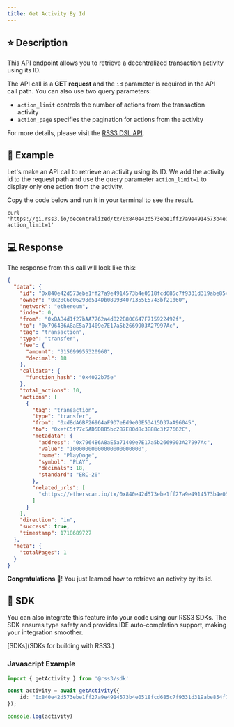 ```yaml
---
title: Get Activity By Id
---
```


## ⭐️ Description

This API endpoint allows you to retrieve a decentralized transaction activity using its ID.

The API call is a **GET request** and the `id` parameter is required in the API call path. You can also use two query parameters:

- `action_limit` controls the number of actions from the transaction activity
- `action_page` specifies the pagination for actions from the activity

For more details, please visit the [RSS3 DSL API](https://docs.rss3.io/api-reference#tag/dsl/GET/decentralized/tx/{id}).

## 🔨 Example

Let's make an API call to retrieve an activity using its ID. We add the activity id to the request path and use the query parameter `action_limit=1` to display only one action from the activity.

Copy the code below and run it in your terminal to see the result.

```shell
curl 'https://gi.rss3.io/decentralized/tx/0x840e42d573ebe1ff27a9e4914573b4e0518fcd685c7f9331d319abe854f780e3?action_limit=1'
```

## 💻 Response

The response from this call will look like this:

```json
{
  "data": {
    "id": "0x840e42d573ebe1ff27a9e4914573b4e0518fcd685c7f9331d319abe854f780e3",
    "owner": "0x28C6c06298d514Db089934071355E5743bf21d60",
    "network": "ethereum",
    "index": 0,
    "from": "0xBAB4d1f27bAA7762a4d822B80C647F715922492f",
    "to": "0x7964B6A8aE5a71409e7E17a5b2669903A27997Ac",
    "tag": "transaction",
    "type": "transfer",
    "fee": {
      "amount": "315699955320960",
      "decimal": 18
    },
    "calldata": {
      "function_hash": "0x4022b75e"
    },
    "total_actions": 10,
    "actions": [
      {
        "tag": "transaction",
        "type": "transfer",
        "from": "0xd8dA6BF26964aF9D7eEd9e03E53415D37aA96045",
        "to": "0xefC5f77c5AD5DB85bc287E80d8c3B88c3f27662C",
        "metadata": {
          "address": "0x7964B6A8aE5a71409e7E17a5b2669903A27997Ac",
          "value": "10000000000000000000000",
          "name": "PlayDoge",
          "symbol": "PLAY",
          "decimals": 18,
          "standard": "ERC-20"
        },
        "related_urls": [
          "<https://etherscan.io/tx/0x840e42d573ebe1ff27a9e4914573b4e0518fcd685c7f9331d319abe854f780e3>"
        ]
      }
    ],
    "direction": "in",
    "success": true,
    "timestamp": 1718689727
  },
  "meta": {
    "totalPages": 1
  }
}
```

**Congratulations** 🎉! You just learned how to retrieve an activity by its id.

## 🧰 SDK

You can also integrate this feature into your code using our RSS3 SDKs. The SDK ensures type safety and provides IDE auto-completion support, making your integration smoother.

[SDKs](SDKs for building with RSS3.)

### Javascript Example

```typescript
import { getActivity } from '@rss3/sdk'

const activity = await getActivity({
    id: "0x840e42d573ebe1ff27a9e4914573b4e0518fcd685c7f9331d319abe854f780e3",
});

console.log(activity)
```
